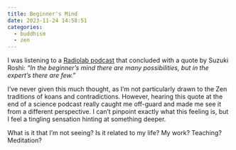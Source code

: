 ```yaml
---
title: Beginner's Mind
date: 2023-11-24 14:58:51
categories:
  - buddhism
  - zen
---
```


I was listening to a [Radiolab podcast](https://radiolab.org/podcast/interstitium) that concluded with a quote by Suzuki Roshi: *"In the beginner's mind there are many possibilities, but in the expert's there are few."* 

I've never given this much thought, as I'm not particularly drawn to the Zen traditions of koans and contradictions. However, hearing this quote at the end of a science podcast really caught me off-guard and made me see it from a different perspective. I can't pinpoint exactly what this feeling is, but I feel a tingling sensation hinting at something deeper.

What is it that I'm not seeing? Is it related to my life? My work? Teaching? Meditation?